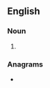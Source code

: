 ==English==

===Noun===
{{head|en|noun plural form}}

# {{plural of|repairer|lang=en}}

===Anagrams===
* {{anagrams|en|Perreiras|rareripes}}